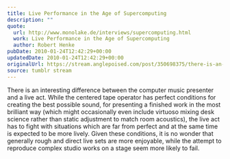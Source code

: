 ```yaml
---
title: Live Performance in the Age of Supercomputing
description: ""
quote:
  url: http://www.monolake.de/interviews/supercomputing.html
  work: Live Performance in the Age of Supercomputing
  author: Robert Henke
pubDate: 2010-01-24T12:42:29+00:00
updatedDate: 2010-01-24T12:42:29+00:00
originalUrl: https://stream.anglepoised.com/post/350698375/there-is-an-interesting-difference-between-the
source: tumblr stream
---
```


There is an interesting difference between the computer music presenter and a live act. While the centered tape operator has perfect conditions for creating the best possible sound, for presenting a finished work in the most brilliant way (which might occasionally even include virtuoso mixing desk science rather than static adjustment to match room acoustics), the live act has to fight with situations which are far from perfect and at the same time is expected to be more lively. Given these conditions, it is no wonder that generally rough and direct live sets are more enjoyable, while the attempt to reproduce complex studio works on a stage seem more likely to fail.
